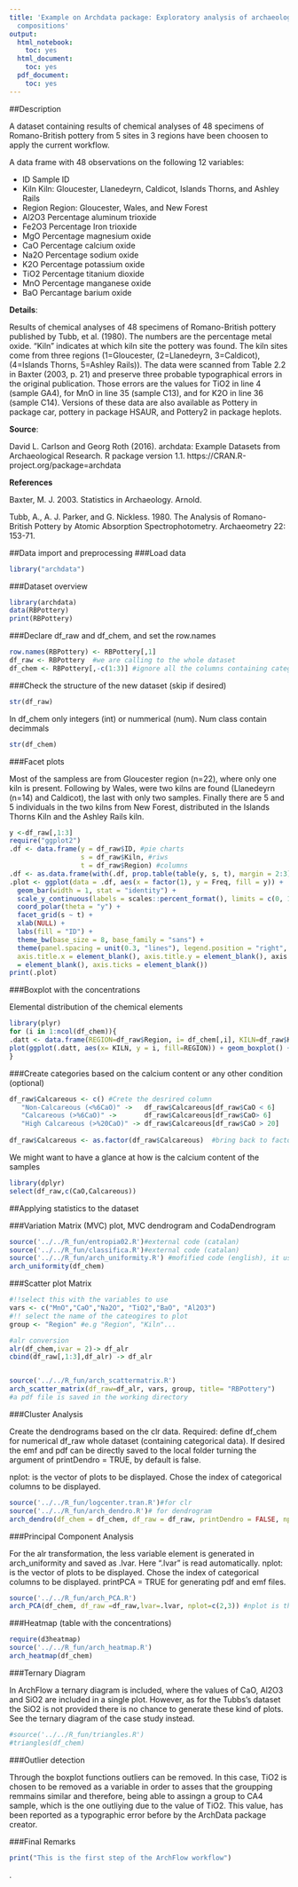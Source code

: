 ```yaml
---
title: 'Example on Archdata package: Exploratory analysis of archaeological ceramic
  compositions'
output:
  html_notebook:
    toc: yes
  html_document:
    toc: yes
  pdf_document:
    toc: yes
---
```





##Description

A dataset containing results of chemical analyses of 48 specimens of Romano-British pottery from 5 sites in 3 regions have been choosen to apply the current workflow. 

A data frame with 48 observations on the following 12 variables:

* ID Sample ID
* Kiln Kiln: Gloucester, Llanedeyrn, Caldicot, Islands Thorns, and Ashley Rails
* Region Region: Gloucester, Wales, and New Forest
* Al2O3 Percentage aluminum trioxide
* Fe2O3 Percentage Iron trioxide
* MgO Percentage magnesium oxide
* CaO Percentage calcium oxide
* Na2O Percentage sodium oxide
* K2O Percentage potassium oxide
* TiO2 Percentage titanium dioxide
* MnO Percentage manganese oxide
* BaO Percantage barium oxide

**Details**:

Results of chemical analyses of 48 specimens of Romano-British pottery published by Tubb, et al.
(1980). The numbers are the percentage metal oxide. "Kiln" indicates at which kiln site the pottery
was found. The kiln sites come from three regions (1=Gloucester, (2=Llanedeyrn, 3=Caldicot),
(4=Islands Thorns, 5=Ashley Rails)). The data were scanned from Table 2.2 in Baxter (2003, p.
21) and preserve three probable typographical errors in the original publication. Those errors are
the values for TiO2 in line 4 (sample GA4), for MnO in line 35 (sample C13), and for K2O in line
36 (sample C14). Versions of these data are also available as Pottery in package car, pottery in
package HSAUR, and Pottery2 in package heplots.

**Source**:

David L. Carlson and Georg Roth (2016). archdata: Example Datasets from Archaeological
Research. R package version 1.1. https://CRAN.R-project.org/package=archdata

**References**

Baxter, M. J. 2003. Statistics in Archaeology. Arnold.

Tubb, A., A. J. Parker, and G. Nickless. 1980. The Analysis of Romano-British Pottery by Atomic
Absorption Spectrophotometry. Archaeometry 22: 153-71.


##Data import and preprocessing
###Load data
```r
library("archdata")
```

###Dataset overview
```r
library(archdata)
data(RBPottery)
print(RBPottery)
```

###Declare df_raw and df_chem, and set the row.names
```r
row.names(RBPottery) <- RBPottery[,1]
df_raw <- RBPottery  #we are calling to the whole dataset
df_chem <- RBPottery[,-c(1:3)] #ignore all the columns containing categorical data, 9 in this case. 
```

###Check the structure of the new dataset (skip if desired)
```r
str(df_raw)
```
In df_chem only integers (int) or nummerical (num). Num class contain decimmals 
```r
str(df_chem)
```

###Facet plots

Most of the sampless are from Gloucester region (n=22), where only one kiln is present. Following by Wales, were two kilns are found (Llanedeyrn (n=14) and Caldicot), the last with only two samples. Finally there are 5 and 5 individuals in the two kilns from New Forest, distributed in the Islands Thorns Kiln and the Ashley Rails kiln.

```r
y <-df_raw[,1:3]
require("ggplot2")
.df <- data.frame(y = df_raw$ID, #pie charts
                  s = df_raw$Kiln, #riws 
                  t = df_raw$Region) #columns
.df <- as.data.frame(with(.df, prop.table(table(y, s, t), margin = 2:3)))
.plot <- ggplot(data = .df, aes(x = factor(1), y = Freq, fill = y)) + 
  geom_bar(width = 1, stat = "identity") + 
  scale_y_continuous(labels = scales::percent_format(), limits = c(0, 1)) + 
  coord_polar(theta = "y") + 
  facet_grid(s ~ t) + 
  xlab(NULL) + 
  labs(fill = "ID") + 
  theme_bw(base_size = 8, base_family = "sans") + 
  theme(panel.spacing = unit(0.3, "lines"), legend.position = "right", 
  axis.title.x = element_blank(), axis.title.y = element_blank(), axis.text.y 
  = element_blank(), axis.ticks = element_blank())
print(.plot)
```


###Boxplot with the concentrations

Elemental distribution of the chemical elements
```r
library(plyr)
for (i in 1:ncol(df_chem)){
.datt <- data.frame(REGION=df_raw$Region, i= df_chem[,i], KILN=df_raw$Kiln)
plot(ggplot(.datt, aes(x= KILN, y = i, fill=REGION)) + geom_boxplot() + ylab(colnames(df_chem)[i]))
}
```


###Create categories based on the calcium content or any other condition (optional)
```r
df_raw$Calcareous <- c() #Crete the desrired column
   "Non-Calcareous (<%6CaO)" ->   df_raw$Calcareous[df_raw$CaO < 6]
   "Calcareous (>%6CaO)" ->       df_raw$Calcareous[df_raw$CaO> 6]
   "High Calcareous (>%20CaO)" -> df_raw$Calcareous[df_raw$CaO > 20]
   
df_raw$Calcareous <- as.factor(df_raw$Calcareous)  #bring back to factors
```


We might want to have a glance at how is the calcium content of the samples 
```r
library(dplyr)
select(df_raw,c(CaO,Calcareous)) 

```
##Applying statistics to the dataset

###Variation Matrix (MVC) plot, MVC dendrogram and CodaDendrogram

```r
source('../../R_fun/entropia02.R')#external code (catalan)
source('../../R_fun/classifica.R')#external code (catalan)
source('../../R_fun/arch_uniformity.R') #mofified code (english), it uses functions from entropia02.R and classifica.R
arch_uniformity(df_chem)
```



###Scatter plot Matrix
```r
#!!select this with the variables to use 
vars <- c("MnO","CaO","Na2O", "TiO2","BaO", "Al2O3") 
#!! select the name of the cateogires to plot
group <- "Region" #e.g "Region", "Kiln"...

#alr conversion
alr(df_chem,ivar = 2)-> df_alr
cbind(df_raw[,1:3],df_alr) -> df_alr


source('../../R_fun/arch_scattermatrix.R')
arch_scatter_matrix(df_raw=df_alr, vars, group, title= "RBPottery")
#a pdf file is saved in the working directory
```

###Cluster Analysis

Create the dendrograms based on the clr data. Required: define df_chem for numerical df_raw whole dataset (containing categorical data). If desired the emf and pdf can be directly saved to the local folder turning the argument of printDendro = TRUE, by default is false.

nplot: is the vector of plots to be displayed. Chose the index of categorical columns to be displayed. 

```r
source('../../R_fun/logcenter.tran.R')#for clr 
source('../../R_fun/arch_dendro.R')# for dendrogram
arch_dendro(df_chem = df_chem, df_raw = df_raw, printDendro = FALSE, nplot=c(2,3))
```



###Principal Component Analysis 

For the alr transformation, the less variable element is generated in arch_uniformity and saved as .lvar.
Here ".lvar" is read automatically. 
nplot: is the vector of plots to be displayed. Chose the index of categorical columns to be displayed. 
printPCA = TRUE for generating pdf and emf files. 
```r
source('../../R_fun/arch_PCA.R')
arch_PCA(df_chem, df_raw =df_raw,lvar=.lvar, nplot=c(2,3)) #nplot is the vector containing categories to be shown
```


###Heatmap (table with the concentrations)
```r
require(d3heatmap)
source('../../R_fun/arch_heatmap.R')
arch_heatmap(df_chem)
```

###Ternary Diagram

In ArchFlow a ternary diagram is included, where the values of CaO, \ch Al2O3 and \ch SiO2 are included in a single plot. However, as for the Tubbs's dataset the \ch SiO2 is not provided there is no chance to generate these kind of plots. See the ternary diagram of the case study instead. 
 

```r
#source('../../R_fun/triangles.R')
#triangles(df_chem)
```



###Outlier detection 

Through the boxplot functions outliers can be removed. 
In this case, TiO2 is chosen to be removed as a variable in order to asses that the groupping remmains similar and therefore, being able to assingn a group to CA4 sample, which is the one outliying due to the value of TiO2. This value, has been reported as a typographic error before by the ArchData package creator. 



###Final Remarks

```r
print("This is the first step of the ArchFlow workflow")
```










.


